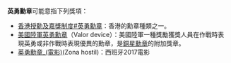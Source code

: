 '''英勇勳章'''可能意指下列獎項：
*[[香港授勳及嘉獎制度#英勇勳章|香港授勳及嘉獎制度#英勇勳章]]：香港的勳章種類之一。
*[[美國陸軍英勇勳章|美國陸軍英勇勳章]]（Valor device）：美國陸軍一種獎勵獲獎人員在作戰時表現英勇或非作戰時表現優異的勳章，是[[銅星勳章|銅星勳章]]的附加獎章。
*[[英勇勳章_(電影)|英勇勳章_(電影)]](Zona hostil)：西班牙2017電影
{{Disambig|Cat=四字消歧義}}